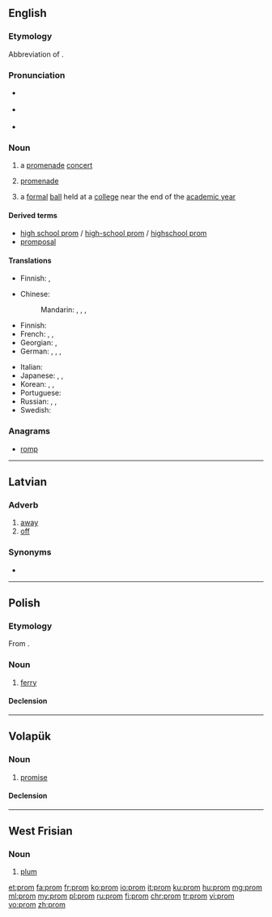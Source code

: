 {{also|PROM}}
==English==
{{wikipedia}}

===Etymology===
Abbreviation of {{term|promenade|lang=en}}.

===Pronunciation===
* {{a|US}} {{IPA|/pɹɑm/|lang=en}}
* {{a|UK}} {{IPA|/pɹɒm/|lang=en}}
* {{rhymes|ɒm|lang=en}}

===Noun===
{{en-noun}}

# {{context|British|lang=en}} a [[promenade]] [[concert]]
# {{context|British|abbreviation|lang=en}} [[promenade]]
# {{context|US|lang=en}} a [[formal]] [[ball]] held at a [[college]] near the end of the [[academic year]]

====Derived terms====
* [[high school prom]] / [[high-school prom]] / [[highschool prom]]
* [[promposal]]

====Translations====
{{trans-top|a promenade concert}}
{{trans-mid}}
{{trans-bottom}}

{{trans-top|promenade}}
* Finnish: {{t+|fi|kävelykatu}}, {{t|fi|promenadi}}
{{trans-mid}}
{{trans-bottom}}

{{trans-top|a formal ball}}
* Chinese:
*: Mandarin: {{t|cmn|畢業舞會|sc=Hani}}, {{t|cmn|毕业舞会|tr=bìyè wǔhuì|sc=Hani}}, {{t|cmn|舞會|sc=Hani}}, {{t+|cmn|舞会|tr=wǔhuì|sc=Hani}}
* Finnish: {{t|fi|tanssiaiset|p}}
* French:  {{t|fr|bal de promo}}, {{t|fr|bal des finissants|m}}, {{t|fr|bal du printemps}} {{qualifier|Swiss French}}
* Georgian: {{t|ka|ბანკეტი|sc=Geor}}, {{t|ka|გამოსაშვები საღამო|sc=Geor}}
* German: {{t+|de|Ball|m}}, {{t|de|Abschlussball|m}}, {{t|de|Prom|f}}, {{t+|de|Promenade|f}}
{{trans-mid}}
* Italian: {{t|it|ballo di fine anno}}
* Japanese: {{t|ja|プロム|tr=puromu|sc=Jpan}}, {{t|ja|プロムナード|tr=puromunādo|sc=Jpan}}, {{t|ja|舞踏会|tr=ぶとうかい, butōkai|sc=Jpan}}
* Korean: {{t|ko|프롬|sc=Kore}}, {{t|ko|프롬나드|sc=Kore}}, {{t+|ko|무도회|sc=Kore}}
* Portuguese: {{t|pt|baile de formatura}}
* Russian: {{qualifier|студенческий}} {{t+|ru|бал|m}}, {{t|ru|выпускно́й ве́чер|m}} {{qualifier|graduation party}}, {{qualifier|US}} {{t|ru|пром|m}}
* Swedish: {{t+|sv|bal}}
{{trans-bottom}}

===Anagrams===
* [[romp#English|romp]]

----

==Latvian==

===Adverb===
{{head|lv|adverb}}

# [[away]]
# [[off]]

===Synonyms===
* {{l|lv|projām}}

----

==Polish==

===Etymology===
From {{etyl|sla-pro|pl}} {{m|sla-pro|*pormъ}}.

===Noun===
{{pl-noun|m-in}}

# [[ferry]]

====Declension====
{{pl-decl-noun-masc-inani|pro|m|u}}

{{catlangcode|pl|Watercraft}}

----

==Volapük==

===Noun===
{{vo-noun}}

# [[promise]]

====Declension====
{{vo-decl-noun}}

----

==West Frisian==

===Noun===
{{fy-noun}}

# [[plum]]

[[et:prom]]
[[fa:prom]]
[[fr:prom]]
[[ko:prom]]
[[io:prom]]
[[it:prom]]
[[ku:prom]]
[[hu:prom]]
[[mg:prom]]
[[ml:prom]]
[[my:prom]]
[[pl:prom]]
[[ru:prom]]
[[fi:prom]]
[[chr:prom]]
[[tr:prom]]
[[vi:prom]]
[[vo:prom]]
[[zh:prom]]